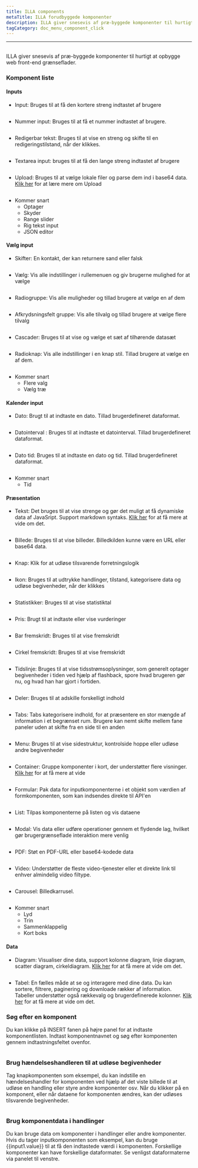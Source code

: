 ```yaml
---
title: ILLA components
metaTitle: ILLA forudbyggede komponenter
description: ILLA giver snesevis af præ-byggede komponenter til hurtigt at opbygge web front-end grænseflader
tagCategory: doc_menu_component_click
---
```


* * *

## <Heading hidden>ILLA components</Heading>

ILLA giver snesevis af præ-byggede komponenter til hurtigt at opbygge web front-end grænseflader.

### Komponent liste

#### Inputs

-   Input: Bruges til at få den kortere streng indtastet af brugere

<img
  src='https://cdn.illacloud.com/official-website/img/docs/assemble/illa_components.png'
  alt=""
/>

-   Nummer input: Bruges til at få et nummer indtastet af brugere.

<img
  src='https://cdn.illacloud.com/official-website/img/docs/assemble/illa_components(1).png'
  alt=""
/>

-   Redigerbar tekst: Bruges til at vise en streng og skifte til en redigeringstilstand, når der klikkes.

<img
  src='https://cdn.illacloud.com/official-website/img/docs/assemble/illa_components(2).png'
  alt=""
/>

-   Textarea input: bruges til at få den lange streng indtastet af brugere

<img
  src='https://cdn.illacloud.com/official-website/img/docs/assemble/illa_components(3).png'
  alt=""
/>

-   Upload: Bruges til at vælge lokale filer og parse dem ind i base64 data. [Klik her]([https://www.illacloud.com/en-US/docs/upload](https://www.illacloud.com/en-US/docs/upload)) for at lære mere om Upload

<img
  src='https://cdn.illacloud.com/official-website/img/docs/assemble/illa_components(4).png'
  alt=""
/>

-   Kommer snart
    -   Optager
    -   Skyder
    -   Range slider
    -   Rig tekst input
    -   JSON editor

#### Vælg input

-   Skifter: En kontakt, der kan returnere sand eller falsk

<img
  src='https://cdn.illacloud.com/official-website/img/docs/assemble/illa_components(5).png'
  alt=""
/>

-   Vælg: Vis alle indstillinger i rullemenuen og giv brugerne mulighed for at vælge

<img
  src='https://cdn.illacloud.com/official-website/img/docs/assemble/illa_components(6).png'
  alt=""
/>

-   Radiogruppe: Vis alle muligheder og tillad brugere at vælge en af dem

<img
  src='https://cdn.illacloud.com/official-website/img/docs/assemble/illa_components(7).png'
  alt=""
/>

-   Afkrydsningsfelt gruppe: Vis alle tilvalg og tillad brugere at vælge flere tilvalg

<img
  src='https://cdn.illacloud.com/official-website/img/docs/assemble/illa_components(8).png'
  alt=""
/>

-   Cascader: Bruges til at vise og vælge et sæt af tilhørende datasæt

<img
  src='https://cdn.illacloud.com/official-website/img/docs/assemble/illa_components(9).png'
  alt=""
/>

-   Radioknap: Vis alle indstillinger i en knap stil. Tillad brugere at vælge en af dem.

<img
  src='https://cdn.illacloud.com/official-website/img/docs/assemble/illa_components(10).png'
  alt=""
/>

-   Kommer snart
    -   Flere valg
    -   Vælg træ

#### Kalender input

-   Dato: Brugt til at indtaste en dato. Tillad brugerdefineret dataformat.

<img
  src='https://cdn.illacloud.com/official-website/img/docs/assemble/illa_components(11).png'
  alt=""
/>

-   Datointerval : Bruges til at indtaste et datointerval. Tillad brugerdefineret dataformat.

<img
  src='https://cdn.illacloud.com/official-website/img/docs/assemble/illa_components(12).png'
  alt=""
/>

-   Dato tid: Bruges til at indtaste en dato og tid. Tillad brugerdefineret dataformat.

<img
  src='https://cdn.illacloud.com/official-website/img/docs/assemble/illa_components(13).png'
  alt=""
/>

-   Kommer snart
    -   Tid

#### Præsentation

-   Tekst: Det bruges til at vise strenge og gør det muligt at få dynamiske data af JavaSript. Support markdown syntaks. [Klik her]([https://www.illacloud.com/en-US/docs/text](https://www.illacloud.com/en-US/docs/text)) for at få mere at vide om det.

<img
  src='https://cdn.illacloud.com/official-website/img/docs/assemble/illa_components(14).png'
  alt=""
/>

-   Billede: Bruges til at vise billeder. Billedkilden kunne være en URL eller base64 data.

<img
  src='https://cdn.illacloud.com/official-website/img/docs/assemble/illa_components(15).png'
  alt=""
/>

-   Knap: Klik for at udløse tilsvarende forretningslogik

<img
  src='https://cdn.illacloud.com/official-website/img/docs/assemble/illa_components(16).png'
  alt=""
/>

-   Ikon: Bruges til at udtrykke handlinger, tilstand, kategorisere data og udløse begivenheder, når der klikkes

<img
  src='https://cdn.illacloud.com/official-website/img/docs/assemble/illa_components(17).png'
  alt=""
/>

-   Statistikker: Bruges til at vise statistiktal

<img
  src='https://cdn.illacloud.com/official-website/img/docs/assemble/illa_components(18).png'
  alt=""
/>

-   Pris: Brugt til at indtaste eller vise vurderinger

<img
  src='https://cdn.illacloud.com/official-website/img/docs/assemble/illa_components(19).png'
  alt=""
/>

-   Bar fremskridt: Bruges til at vise fremskridt

<img
  src='https://cdn.illacloud.com/official-website/img/docs/assemble/illa_components(20).png'
  alt=""
/>

-   Cirkel fremskridt: Bruges til at vise fremskridt

<img
  src='https://cdn.illacloud.com/official-website/img/docs/assemble/illa_components(21).png'
  alt=""
/>

-   Tidslinje: Bruges til at vise tidsstrømsoplysninger, som generelt optager begivenheder i tiden ved hjælp af flashback, spore hvad brugeren gør nu, og hvad han har gjort i fortiden.

<img
  src='https://cdn.illacloud.com/official-website/img/docs/assemble/illa_components(22).png'
  alt=""
/>

-   Deler: Bruges til at adskille forskelligt indhold

<img
  src='https://cdn.illacloud.com/official-website/img/docs/assemble/illa_components(23).png'
  alt=""
/>

-   Tabs: Tabs kategorisere indhold, for at præsentere en stor mængde af information i et begrænset rum. Brugere kan nemt skifte mellem fane paneler uden at skifte fra en side til en anden

<img
  src='https://cdn.illacloud.com/official-website/img/docs/assemble/illa_components(24).png'
  alt=""
/>

-   Menu: Bruges til at vise sidestruktur, kontrolside hoppe eller udløse andre begivenheder

<img
  src='https://cdn.illacloud.com/official-website/img/docs/assemble/illa_components(25).png'
  alt=""
/>

-   Container: Gruppe komponenter i kort, der understøtter flere visninger. [Klik her]([https://www.illacloud.com/en-US/docs/container](https://www.illacloud.com/en-US/docs/container)) for at få mere at vide

<img
  src='https://cdn.illacloud.com/official-website/img/docs/assemble/illa_components(26).png'
  alt=""
/>

-   Formular: Pak data for inputkomponenterne i et objekt som værdien af formkomponenten, som kan indsendes direkte til API'en

<img
  src='https://cdn.illacloud.com/official-website/img/docs/assemble/illa_components(27).png'
  alt=""
/>

-   List: Tilpas komponenterne på listen og vis dataene

<img
  src='https://cdn.illacloud.com/official-website/img/docs/assemble/illa_components(28).png'
  alt=""
/>

-   Modal: Vis data eller udføre operationer gennem et flydende lag, hvilket gør brugergrænseflade interaktion mere venlig

<img
  src='https://cdn.illacloud.com/official-website/img/docs/assemble/illa_components(29).png'
  alt=""
/>

-   PDF: Støt en PDF-URL eller base64-kodede data

<img
  src='https://cdn.illacloud.com/official-website/img/docs/assemble/illa_components(30).png'
  alt=""
/>

-   Video: Understøtter de fleste video-tjenester eller et direkte link til enhver almindelig video filtype.

<img
  src='https://cdn.illacloud.com/official-website/img/docs/assemble/illa_components(31).png'
  alt=""
/>

-   Carousel: Billedkarrusel.

<img
  src='https://cdn.illacloud.com/official-website/img/docs/assemble/illa_components(32).png'
  alt=""
/>

-   Kommer snart
    -   Lyd
    -   Trin
    -   Sammenklappelig
    -   Kort boks

#### Data

-   Diagram: Visualiser dine data, support kolonne diagram, linje diagram, scatter diagram, cirkeldiagram. [Klik her]([https://www.illacloud.com/en-US/docs/chart](https://www.illacloud.com/en-US/docs/chart)) for at få mere at vide om det.

<img
  src='https://cdn.illacloud.com/official-website/img/docs/assemble/illa_components(33).png'
  alt=""
/>

-   Tabel: En fælles måde at se og interagere med dine data. Du kan sortere, filtrere, paginering og downloade rækker af information. Tabeller understøtter også rækkevalg og brugerdefinerede kolonner. [Klik her]([https://www.illacloud.com/en-US/docs/table](https://www.illacloud.com/en-US/docs/table)) for at få mere at vide om det.

### Søg efter en komponent

Du kan klikke på INSERT fanen på højre panel for at indtaste komponentlisten. Indtast komponentnavnet og søg efter komponenten gennem indtastningsfeltet ovenfor.

<img
  src='https://cdn.illacloud.com/official-website/img/docs/assemble/illa_components(34).png'
  alt=""
/>

### Brug hændelseshandleren til at udløse begivenheder

Tag knapkomponenten som eksempel, du kan indstille en hændelseshandler for komponenten ved hjælp af det viste billede til at udløse en handling eller styre andre komponenter osv. Når du klikker på en komponent, eller når dataene for komponenten ændres, kan der udløses tilsvarende begivenheder.

<img
  src='https://cdn.illacloud.com/official-website/img/docs/assemble/illa_components(35).png'
  alt=""
/>

### Brug komponentdata i handlinger

Du kan bruge data om komponenter i handlinger eller andre komponenter. Hvis du tager inputkomponenten som eksempel, kan du bruge {{input1.value}} til at få den indtastede værdi i komponenten. Forskellige komponenter kan have forskellige dataformater. Se venligst dataformaterne via panelet til venstre.

<img
  src='https://cdn.illacloud.com/official-website/img/docs/assemble/illa_components(36).png'
  alt=""
/>
